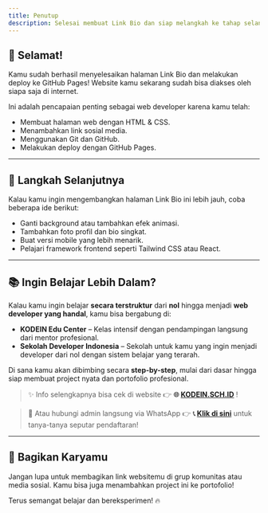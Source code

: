 ```yaml
---
title: Penutup
description: Selesai membuat Link Bio dan siap melangkah ke tahap selanjutnya.
---
```


## 🎉 Selamat!

Kamu sudah berhasil menyelesaikan halaman Link Bio dan melakukan deploy ke GitHub Pages! Website kamu sekarang sudah bisa diakses oleh siapa saja di internet.

Ini adalah pencapaian penting sebagai web developer karena kamu telah:

- Membuat halaman web dengan HTML & CSS.
- Menambahkan link sosial media.
- Menggunakan Git dan GitHub.
- Melakukan deploy dengan GitHub Pages.

---

## 🚀 Langkah Selanjutnya

Kalau kamu ingin mengembangkan halaman Link Bio ini lebih jauh, coba beberapa ide berikut:

- Ganti background atau tambahkan efek animasi.
- Tambahkan foto profil dan bio singkat.
- Buat versi mobile yang lebih menarik.
- Pelajari framework frontend seperti Tailwind CSS atau React.

---

## 📚 Ingin Belajar Lebih Dalam?

Kalau kamu ingin belajar **secara terstruktur** dari **nol** hingga menjadi **web developer yang handal**, kamu bisa bergabung di:

- **KODEIN Edu Center** – Kelas intensif dengan pendampingan langsung dari mentor profesional.
- **Sekolah Developer Indonesia** – Sekolah untuk kamu yang ingin menjadi developer dari nol dengan sistem belajar yang terarah.

Di sana kamu akan dibimbing secara **step-by-step**, mulai dari dasar hingga siap membuat project nyata dan portofolio profesional.

> ✨ Info selengkapnya bisa cek di website 👉 **🌐 [KODEIN.SCH.ID](https://kodein.sch.id)** !

> 📲 Atau hubungi admin langsung via WhatsApp 👉 **📞 [Klik di sini](https://wa.me/6282170270241)** untuk tanya-tanya seputar pendaftaran!

---

## 💬 Bagikan Karyamu

Jangan lupa untuk membagikan link websitemu di grup komunitas atau media sosial. Kamu bisa juga menambahkan project ini ke portofolio!

Terus semangat belajar dan bereksperimen! 🔥
